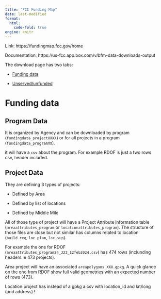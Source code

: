 ```yaml
---
title: "FCC Funding Map"
date: last-modified
format: 
  html:
    code-fold: true
engine: knitr
---
```


Link: https://fundingmap.fcc.gov/home

Documentation: https://us-fcc.app.box.com/v/bfm-data-downloads-output

The download page has two tabs:

- [Funding data](https://fundingmap.fcc.gov/data-download/funding-data)

- [Unserved/unfunded](https://fundingmap.fcc.gov/data-download/unserved-data)

# Funding data

## Program Data 

It is organized by Agency and can be downloaded by program (`fundingdata_projectXXXX`) or for all projects in a program  (`fundingdata_programXX`).

it will have a `csv` about the program. For example RDOF is just a two rows csv, header included.

## Project Data

They are defining 3 types of projects: 

- Defined by Area

- Defined by list of locations

- Defined by Middle Mile

All of those type of project will have a Project Attribute Information table (`areaattributes_program` or `locationattributes_program`). The structure of those files are close but not similar has columns related to location (`build_req`, `loc_plan`, `loc_sup`). 

For example the one for RDOF (`areaattributes_program24_J23_12feb2024.csv`) has 474 rows (inclunding headers ie 473 projects). 

Area project will have an associated `areapolygons_XXX.gpkg`. A quick glance on the one from RDOF show full valid geometries with an expected number of rows (473).

Location project has instead of a gpkg a csv with location_id and lat/long (and address) !






